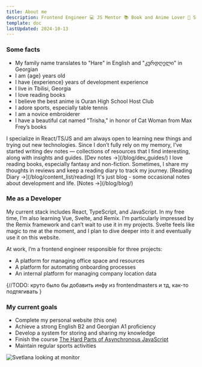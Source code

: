 ```yaml
---
title: About me
description: Frontend Engineer 💻 JS Mentor 📚 Book and Anime Lover 🎌 Sports Fan (Non-Professional) 🏓 Novice Embroiderer 🧵
template: doc
lastUpdated: 2024-10-13
---
```


### Some facts 
- My family name translates to "Hare" in English and "კურდღელი" in Georgian
- I am {age} years old
- I have {experience} years of development experience
- I live in Tbilisi, Georgia
- I love reading books
- I believe the best anime is Ouran High School Host Club
- I adore sports, especially table tennis
- I am a novice embroiderer
- I have a beautiful cat named "Trisha," in honor of Cat Woman from Max Frey’s books
 
<CardGrid>
  <Card title="About Development" icon="star">
    I specialize in React/TS/JS and am always open to learning new things and trying out new technologies. Since I don’t fully rely on my memory, 
    I’ve started writing dev notes — collections of resources that I find interesting, along with insights and guides.
    [Dev notes →](/blog/dev_guides/)
  </Card>
  <Card title="About Reading" icon="star">
    I love reading books, especially fantasy and non-fiction. Sometimes, I share
     my thoughts in reviews and keep a reading diary to track my journey.
     [Reading Diary →](/blog/content_list/reading)
  </Card>
  <Card title="Occasionally" icon="star">
    It's just blog - some occasional notes about development and life. 
    [Notes →](/blog/blog/)
  </Card>
</CardGrid>

### Me as a Developer
My current stack includes React, TypeScript, and JavaScript. In my free time, I’m also learning Vue, Svelte, and Remix. I’m particularly impressed by the Remix framework and can’t wait to use it in my projects. Svelte feels like magic to me at the moment, and I plan to dive deeper into it and eventually use it on this website.

At work, I’m a frontend engineer responsible for three projects:
- A platform for managing office space and resources
- A platform for automating onboarding processes
- An internal platform for managing company location data

{//TODO: круто было бы добавить инфу из frontendmasters и тд, как-то подтягивать
}


### My current goals
- Complete my personal website (this one) 
- Achieve a strong English B2 and Georgian A1 proficiency
- Develop a system for storing and sharing my knowledge
- Finish the course [The Hard Parts of Asynchronous JavaScript](https://frontendmasters.com/courses/javascript-new-hard-parts/)
- Maintain regular sports activities

![Svetlana looking at monitor](../../assets/in_park.jpg) 